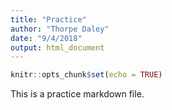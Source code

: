 ```yaml
---
title: "Practice"
author: "Thorpe Daley"
date: "9/4/2018"
output: html_document
---
```


```r
knitr::opts_chunk$set(echo = TRUE)
```

This is a practice markdown file.